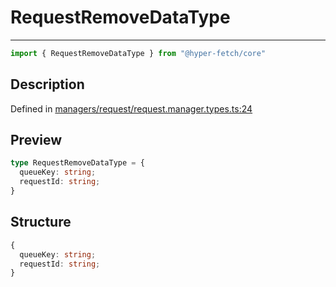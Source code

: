

# RequestRemoveDataType

<div class="api-docs__separator" data-reactroot="">

---

</div><div class="api-docs__import" data-reactroot="">

```ts
import { RequestRemoveDataType } from "@hyper-fetch/core"
```

</div><div class="api-docs__section">

## Description

</div><div class="api-docs__description"><span class="api-docs__do-not-parse">



</span></div><p class="api-docs__definition">

Defined in [managers/request/request.manager.types.ts:24](https://github.com/BetterTyped/hyper-fetch/blob/c44d728f/packages/core/src/managers/request/request.manager.types.ts#L24)

</p><div class="api-docs__section">

## Preview

</div><div class="api-docs__preview type">

```ts
type RequestRemoveDataType = {
  queueKey: string; 
  requestId: string; 
}
```

</div><div class="api-docs__section">

## Structure

</div><div class="api-docs__returns">

```ts
{
  queueKey: string;
  requestId: string;
}
```

</div>